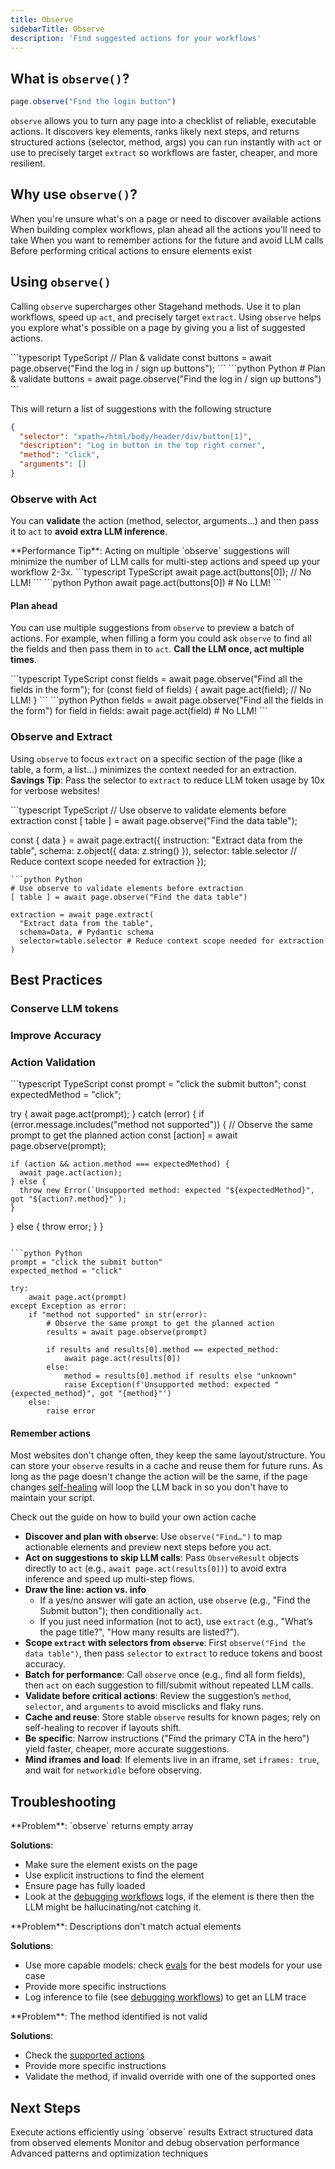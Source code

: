 ```yaml
---
title: Observe
sidebarTitle: Observe
description: 'Find suggested actions for your workflows'
---
```


## What is `observe()`?
``` typescript
page.observe("Find the login button")
```

`observe` allows you to turn any page into a checklist of reliable, executable actions. It discovers key elements, ranks likely next steps, and returns structured actions (selector, method, args) you can run instantly with `act` or use to precisely target `extract` so workflows are faster, cheaper, and more resilient.

## Why use `observe()`?

<CardGroup cols={2}>
  <Card title="Explore" icon="compass" href="/basics/observe#observe-with-act">
    When you're unsure what's on a page or need to discover available actions
  </Card>
  <Card title="Plan" icon="map" href="/basics/observe#plan-ahead">
    When building complex workflows, plan ahead all the actions you'll need to take
  </Card>
  <Card title="Cache" icon="database" href="/basics/observe#remember-actions">
    When you want to remember actions for the future and avoid LLM calls
  </Card>
    <Card title="Validate" icon="check" href="/basics/observe#observe-with-act">
    Before performing critical actions to ensure elements exist
  </Card>
</CardGroup>

## Using `observe()`

Calling `observe` supercharges other Stagehand methods. Use it to plan workflows, speed up `act`, and precisely target `extract`. Using `observe` helps you explore what's possible on a page by giving you a list of suggested actions.

<CodeGroup>
```typescript TypeScript
// Plan & validate
const buttons = await page.observe("Find the log in / sign up buttons");
```
```python Python
# Plan & validate
buttons = await page.observe("Find the log in / sign up buttons")
```
</CodeGroup>

This will return a list of suggestions with the following structure
```json
{
  "selector": "xpath=/html/body/header/div/button[1]",
  "description": "Log in button in the top right corner",
  "method": "click",
  "arguments": []
}
```

### Observe with Act

You can **validate** the action (method, selector, arguments...) and then pass it to `act` to **avoid extra LLM inference**.

<Note>
**Performance Tip**: Acting on multiple `observe` suggestions will minimize the number of LLM calls for multi-step actions and speed up your workflow 2-3x.
</Note>

<CodeGroup>
```typescript TypeScript
await page.act(buttons[0]); // No LLM!
```
```python Python
await page.act(buttons[0]) # No LLM!
```
</CodeGroup>

#### Plan ahead

You can use multiple suggestions from `observe` to preview a batch of actions. For example, when filling a form you could ask `observe` to find all the fields and then pass them in to `act`. **Call the LLM once, act multiple times**.

<CodeGroup>
```typescript TypeScript
const fields = await page.observe("Find all the fields in the form");
for (const field of fields) {
  await page.act(field); // No LLM!
}
```
```python Python
fields = await page.observe("Find all the fields in the form")
for field in fields:
  await page.act(field) # No LLM!
```
</CodeGroup>

### Observe and Extract

Using `observe` to focus `extract` on a specific section of the page (like a table, a form, a list...) minimizes the context needed for an extraction. 
<Tip>
**Savings Tip**: Pass the selector to `extract` to reduce LLM token usage by 10x for verbose websites!
</Tip>

<CodeGroup>
```typescript TypeScript
// Use observe to validate elements before extraction
const [ table ] = await page.observe("Find the data table");

const { data } = await page.extract({
  instruction: "Extract data from the table",
  schema: z.object({
    data: z.string()
  }),
  selector: table.selector // Reduce context scope needed for extraction
});
```
```python Python
# Use observe to validate elements before extraction
[ table ] = await page.observe("Find the data table")

extraction = await page.extract(
  "Extract data from the table",
  schema=Data, # Pydantic schema
  selector=table.selector # Reduce context scope needed for extraction
)
```
</CodeGroup>

## Best Practices

### Conserve LLM tokens

### Improve Accuracy


### Action Validation


<CodeGroup>
```typescript TypeScript
const prompt = "click the submit button";
const expectedMethod = "click";

try {
  await page.act(prompt);
} catch (error) {
  if (error.message.includes("method not supported")) {
    // Observe the same prompt to get the planned action
    const [action] = await page.observe(prompt);
    
    if (action && action.method === expectedMethod) {
      await page.act(action);
    } else {
      throw new Error(`Unsupported method: expected "${expectedMethod}", got "${action?.method}"`);
    }
  } else {
    throw error;
  }
}
```

```python Python
prompt = "click the submit button"
expected_method = "click"

try:
    await page.act(prompt)
except Exception as error:
    if "method not supported" in str(error):
        # Observe the same prompt to get the planned action
        results = await page.observe(prompt)
        
        if results and results[0].method == expected_method:
            await page.act(results[0])
        else:
            method = results[0].method if results else "unknown"
            raise Exception(f'Unsupported method: expected "{expected_method}", got "{method}"')
    else:
        raise error
```
</CodeGroup>










#### Remember actions

Most websites don't change often, they keep the same layout/structure. You can store your `observe` results in a cache and reuse them for future runs. 
As long as the page doesn't change the action will be the same, if the page changes [self-healing](/basics/act) will loop the LLM back in so you don't have to maintain your script. 

<Card title="Build your own cache" icon="database" href="/best-practices/caching">
  Check out the guide on how to build your own action cache
</Card>

- **Discover and plan with `observe`**: Use `observe("Find…")` to map actionable elements and preview next steps before you act.
- **Act on suggestions to skip LLM calls**: Pass `ObserveResult` objects directly to `act` (e.g., `await page.act(results[0])`) to avoid extra inference and speed up multi-step flows.
- **Draw the line: action vs. info**
  - If a yes/no answer will gate an action, use `observe` (e.g., "Find the Submit button"); then conditionally `act`.
  - If you just need information (not to act), use `extract` (e.g., "What’s the page title?", "How many results are listed?").
- **Scope `extract` with selectors from `observe`**: First `observe("Find the data table")`, then pass `selector` to `extract` to reduce tokens and boost accuracy.
- **Batch for performance**: Call `observe` once (e.g., find all form fields), then `act` on each suggestion to fill/submit without repeated LLM calls.
- **Validate before critical actions**: Review the suggestion’s `method`, `selector`, and `arguments` to avoid misclicks and flaky runs.
- **Cache and reuse**: Store stable `observe` results for known pages; rely on self-healing to recover if layouts shift.
- **Be specific**: Narrow instructions ("Find the primary CTA in the hero") yield faster, cheaper, more accurate suggestions.
- **Mind iframes and load**: If elements live in an iframe, set `iframes: true`, and wait for `networkidle` before observing.

## Troubleshooting

<AccordionGroup>
<Accordion title="No elements found">
**Problem**: `observe` returns empty array

**Solutions**:
- Make sure the element exists on the page
- Use explicit instructions to find the element
- Ensure page has fully loaded
- Look at the [debugging workflows](/best-practices/debugging-workflows) logs, if the element is there then the LLM might be hallucinating/not catching it. 
</Accordion>

<Accordion title="Inaccurate element descriptions">
**Problem**: Descriptions don't match actual elements

**Solutions**:
- Use more capable models: check [evals](https://stagehand.dev/evals) for the best models for your use case
- Provide more specific instructions
- Log inference to file (see [debugging workflows](/best-practices/debugging-workflows)) to get an LLM trace

</Accordion>
<Accordion title="Wrong method identified">
**Problem**: The method identified is not valid

**Solutions**:
- Check the [supported actions](/basics/act)
- Provide more specific instructions
- Validate the method, if invalid override with one of the supported ones

</Accordion>
</AccordionGroup>


## Next Steps

<CardGroup cols={2}>
<Card title="Act Overview" icon="play" href="/basics/act">
Execute actions efficiently using `observe` results
</Card>

<Card title="Extract Data" icon="download" href="/basics/extract">  
Extract structured data from observed elements
</Card>

<Card title="Observability" icon="chart-line" href="/configuration/observability">
Monitor and debug observation performance  
</Card>

<Card title="Best Practices" icon="star" href="/best-practices/best-practices">
Advanced patterns and optimization techniques
</Card>
</CardGroup>